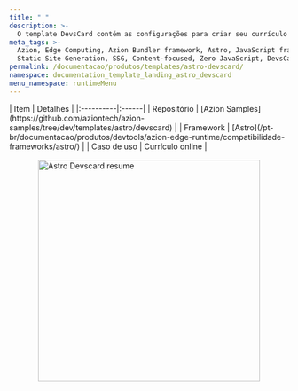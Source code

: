 ```yaml
---
title: " "
description: >-
  O template DevsCard contém as configurações para criar seu currículo online e impresso usando o projeto DevsCard.
meta_tags: >-
  Azion, Edge Computing, Azion Bundler framework, Astro, JavaScript frameworks,
  Static Site Generation, SSG, Content-focused, Zero JavaScript, DevsCard
permalink: /documentacao/produtos/templates/astro-devscard/
namespace: documentation_template_landing_astro_devscard
menu_namespace: runtimeMenu
---
```



<div class="[&_.flex.flex-col]:!gap-4 [&_.flex.flex-col]:md:!gap-8 [&_.flex.flex-col]:2xl:!gap-16">
  <HeroHome
    title="Astro DevsCard"
    description="O template DevsCard contém as configurações para criar seu currículo online e impresso usando o projeto DevsCard."
    logos={[]}
    buttons={[
      { label: "Deploy template", link: "https://console.azion.com/create/azion-community/devscard", outlined: false, icon: "ai ai-azion", iconPos: "left" },
      { label: "Ver demo", link: "https://laxkles80r.map.azionedge.net/" , severity: "secondary" }
    ]}
  />
</div>

<div style="display: flex; gap: 1rem; align-items: center; flex-direction: row; flex-wrap: wrap;">
  <div style="flex: 1; min-width: 300px;">
    | Item | Detalhes |
    |:----------|:------|
    | Repositório | [Azion Samples](https://github.com/aziontech/azion-samples/tree/dev/templates/astro/devscard) |
    | Framework | [Astro](/pt-br/documentacao/produtos/devtools/azion-edge-runtime/compatibilidade-frameworks/astro/) |
    | Caso de uso | Currículo online |
  </div>
  <div style="display: flex; justify-content: center; align-items: center; flex: 1; min-width: 300px;">
    <img src="/assets/docs/images/uploads/template-showcase/astro/astro-devscard.png" width="400" alt="Astro Devscard resume" style="max-width: 100%; height: auto;" />
  </div>
</div>
